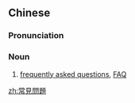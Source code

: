{{also|常见问题}}
==Chinese==
{{zh-forms|s=常见问题|type=22}}

===Pronunciation===
{{zh-pron
|m=chángjiàn wèntí
|cat=n
}}

===Noun===
{{zh-noun}}

# [[frequently asked questions]], [[FAQ]]

[[zh:常見問題]]